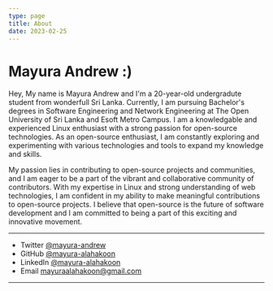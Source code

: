 ```yaml
---
type: page
title: About
date: 2023-02-25
---
```



# Mayura Andrew :)


Hey, My name is Mayura Andrew and I'm a 20-year-old undergradute student from wonderfull Sri Lanka.  Currently, I am pursuing Bachelor's degrees in Software Engineering and Network Engineering at The Open University of Sri Lanka and Esoft Metro Campus.
I am a knowledgable and experienced Linux enthusiast with a strong passion for open-source technologies. As an open-source enthusiast, I am constantly exploring and experimenting with various technologies and tools to expand my knowledge and skills.

My passion lies in contributing to open-source projects and communities, and I am eager to be a part of the vibrant and collaborative community of contributors. With my expertise in Linux and strong understanding of web technologies, I am confident in my ability to make meaningful contributions to open-source projects. I believe that open-source is the future of software development and I am committed to being a part of this exciting and innovative movement.

---

- Twitter [@mayura-andrew](https://twitter.com/mayura-andrew)
- GitHub [@mayura-alahakoon](https://github.com/mayura-alahakoon)
- LinkedIn [@mayura-alahakoon](https://www.linkedin.com/in/mayura-alahakoon-827381201)
- Email mayuraalahakoon@gmail.com

---
